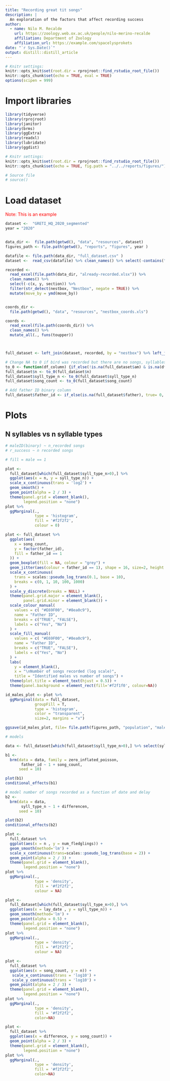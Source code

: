 ```yaml
---
title: "Recording great tit songs"
description: |
  An exploration of the factors that affect recording success
author:
  - name: Nilo M. Recalde
    url: https://zoology.web.ox.ac.uk/people/nilo-merino-recalde
    affiliation: Department of Zoology
    affiliation_url: https://example.com/spacelysprokets
date: "`r Sys.Date()`"
output: distill::distill_article
---
```

```r
# Knitr settings: 
knitr::opts_knit$set(root.dir = rprojroot::find_rstudio_root_file())
knitr::opts_chunk$set(echo = TRUE, eval = TRUE)
options(scipen = 999)
```
# Import libraries
```r
library(tidyverse)
library(rprojroot)
library(janitor)
library(brms)
library(ggExtra)
library(readxl)
library(lubridate)
library(ggdist)

# Knitr settings: 
knitr::opts_knit$set(root.dir = rprojroot::find_rstudio_root_file())
knitr::opts_chunk$set(echo = TRUE, fig.path = "../../reports/figures/")

```

```r
# Source file
# source()
```

# Load dataset
<span style="color:red">Note: This is an example</span>

```r
dataset <-  "GRETI_HQ_2020_segmented"
year = "2020"


data_dir <-  file.path(getwd(), "data", "resources", dataset)
figures_path <- file.path(getwd(), "reports", "figures", year )

datafile <- file.path(data_dir, "full_dataset.csv" )
dataset <-  read_csv(datafile) %>% clean_names() %>% select(-contains("Legacy"))


```

```r

recorded <-
  read_excel(file.path(data_dir, "already-recorded.xlsx")) %>%
  clean_names() %>%
  select(-c(x, y, section)) %>%
  filter(str_detect(nestbox, "Nestbox", negate = TRUE)) %>%
  mutate(move_by = ymd(move_by))


coords_dir <-
  file.path(getwd(), "data", "resources", "nestbox_coords.xls")

coords <-
  read_excel(file.path(coords_dir)) %>%
  clean_names() %>%
  mutate_all(., funs(toupper))



full_dataset <- left_join(dataset, recorded, by = "nestbox") %>% left_join(., coords, by = "nestbox")

# Change NA to 0 if bird was recorded but there are no songs, syllables or syllable types.
to_0 <- function(df_column) {if_else(!is.na(full_dataset$am) & is.na(df_column), true= 0, false = df_column)}
full_dataset$n <- to_0(full_dataset$n)
full_dataset$syll_type_n <- to_0(full_dataset$syll_type_n)
full_dataset$song_count <- to_0(full_dataset$song_count)

# Add father ID binary column
full_dataset$father_id <- if_else(is.na(full_dataset$father), true= 0, false = 1)

```

# Plots
## N syllables vs n syllable types
```r
# maleID(binary) ~ n_recorded songs
# r_success ~ n recorded songs

# fill = male == 1

plot <-
  full_dataset[which(full_dataset$syll_type_n>0),] %>%
  ggplot(aes(x = n, y = syll_type_n)) +
  scale_x_continuous(trans = 'log2') +
  geom_smooth() +
  geom_point(alpha = 2 / 3) +
  theme(panel.grid = element_blank(),
        legend.position = "none")
plot %>%
  ggMarginal(.,
             type = 'histogram',
             fill = '#f2f2f2',
             colour = 0)


```

```r

plot <- full_dataset %>%
  ggplot(aes(
    x = song_count,
    y = factor(father_id),
    fill = father_id == 1
  )) +
  geom_boxplot(fill = NA, colour = "grey") +
  geom_jitter(aes(colour = father_id == 1), shape = 16, size=2, height = 0.15, alpha = 0.5) +
  scale_x_continuous(
    trans = scales::pseudo_log_trans(0.1, base = 10),
    breaks = c(0, 1, 10, 100, 1000)
  ) +
  scale_y_discrete(breaks = NULL) +
  theme(panel.grid.major = element_blank(),
        panel.grid.minor = element_blank()) +
  scale_colour_manual(
    values = c( "#E69F00", "#8ea0c9"),
    name = "Father ID",
    breaks = c("TRUE", "FALSE"),
    labels = c("Yes", "No")
  ) +
  scale_fill_manual(
    values = c( "#E69F00", "#8ea0c9"),
    name = "Father ID",
    breaks = c("TRUE", "FALSE"),
    labels = c("Yes", "No")
  ) +
  labs(
    y = element_blank(),
    x = "\nNumber of songs recorded (log scale)",
    title = "Identified males vs number of songs") +
  theme(plot.title = element_text(hjust = 0.5)) +
  theme(panel.background = element_rect(fill='#f2f1f0', colour=NA))

id_males_plot <- plot %>%
  ggMarginal(data = full_dataset,  
             groupFill = T,
             type = 'histogram', 
             color = "transparent", 
             size=2, margins = "x")

ggsave(id_males_plot, file= file.path(figures_path, "population", "male_ids_plot.png"), width=16, height=10, units = "cm", dpi=500)

```


```r
# models

data <- full_dataset[which(full_dataset$syll_type_n>0),] %>% select(syll_type_n, nestbox, n, song_count, father_id, difference, lay_date)
```

```r

b1 <-
  brm(data = data, family = zero_inflated_poisson,
       father_id ~ 1 + song_count,
      seed = 10)

plot(b1)
conditional_effects(b1)

```


```r
# model number of songs recorded as a function of date and delay
b2 <-
  brm(data = data,
       syll_type_n ~ 1 + differencen,
      seed = 10)

plot(b2)
conditional_effects(b2)

```



```r

plot <-
  full_dataset %>%
  ggplot(aes(x = n , y = num_fledglings)) +
  geom_smooth(method='lm') +
  scale_x_continuous(trans=scales::pseudo_log_trans(base = 2)) +
  geom_point(alpha = 2 / 3) +
  theme(panel.grid = element_blank(),
        legend.position = "none")
plot %>%
  ggMarginal(.,
             type = 'density',
             fill = '#f2f2f2',
             colour = NA)

```


```r

plot <-
  full_dataset[which(full_dataset$syll_type_n>0),] %>%
  ggplot(aes(x = lay_date , y = syll_type_n)) +
  geom_smooth(method='lm') +
  geom_point(alpha = 0.5) +
  theme(panel.grid = element_blank(),
        legend.position = "none")
plot %>%
  ggMarginal(.,
             type = 'density',
             fill = '#f2f2f2',
             colour = NA)

```



```r

plot <-
  full_dataset %>%
  ggplot(aes(x = song_count, y = n)) +
   scale_x_continuous(trans = 'log10') +
   scale_y_continuous(trans = 'log10') +
  geom_point(alpha = 2 / 3) +
  theme(panel.grid = element_blank(),
        legend.position = "none")
plot %>%
  ggMarginal(.,
             type = 'density',
             fill = '#f2f2f2',
             color=NA)

```


```r

plot <-
  full_dataset %>%
  ggplot(aes(x = difference, y = song_count)) +
  geom_point(alpha = 2 / 3) +
  theme(panel.grid = element_blank(),
        legend.position = "none")
plot %>%
  ggMarginal(.,
             type = 'density',
             fill = '#f2f2f2',
             color=NA)

```




